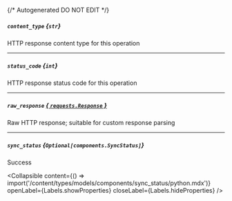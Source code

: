 {/* Autogenerated DO NOT EDIT  */}

##### `content_type` *{`str`}*
HTTP response content type for this operation

---
##### `status_code` *{`int`}*
HTTP response status code for this operation

---
##### `raw_response` [*{ `requests.Response` }*](https://requests.readthedocs.io/en/latest/api/#requests.Response)
Raw HTTP response; suitable for custom response parsing

---
##### `sync_status` *{`Optional[components.SyncStatus]`}*
Success

<Collapsible content={() => import('/content/types/models/components/sync_status/python.mdx')} openLabel={Labels.showProperties} closeLabel={Labels.hideProperties} />



